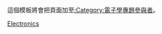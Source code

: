 {{userbox
| border-c = #CC9
| id       = [[Image:Nuvola apps ksim.png|40px]]
| id-c     = #F6E6AE
| id-s     = 12
| info     = 這個用戶是'''[[Wikipedia:電子學專題|電子學專題]]'''的參與者。
| info-c   = #FFFFFF
| info-s   = 9
}}<includeonly>{{{category|[[Category:電子學專題參與者|{{PAGENAME}}]]}}}</includeonly><noinclude>
<p style="clear: both; padding-top: 2em">
這個模板將會把頁面加至[[:Category:電子學專題參與者]]。

[[Category:電子學專題模板|{{PAGENAME}}]]
[[Category:專題用戶標誌模板|Electronics]]
</noinclude>